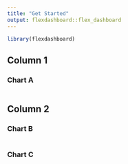 ---
title: "Get Started"
output: flexdashboard::flex_dashboard
---

```{r setup, include=FALSE}
library(flexdashboard)
```

Column 1
--------------------------------------------------

### Chart A

```{r}
```

Column 2
--------------------------------------------------

### Chart B

```{r}
```

### Chart C

```{r}
```

